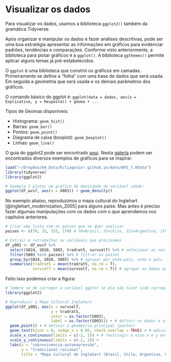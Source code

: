 # Visualizar os dados

Para visualizar os dados, usamos a biblioteca `ggplot2()` também da gramática Tidyverse.

Após organizar e manipular os dados e fazer análises descritivas, pode ser uma boa estratégia apresentar as informações em gráficos para evidenciar padrões, tendências e comparações. Conforme visto anteriormente, a biblioteca para plotar gráficos é a `ggplot()`. A biblioteca `ggthemes()` permite aplicar alguns temas já pré-estabelecidos.

O `ggplot` é uma biblioteca que constrói os gráficos em camadas. Primeiramente se define a "folha" com uma base de dados que será usada. Em seguida a geometria que será usada e os demais parâmetros dos gráficos.

O comando básico do ggplot é: `ggplot(data = dados, aes(x = Explicativa, y = Resposta)) + geoma + ...`

Tipos de Geomas disponíveis: 

* Histograma: `geom_hist()`
* Barras: `geom_bar()`
* Pontos: `geom_point()`
* Diagrama de caixa (boxplot): `geom_boxplot()`
* Linhas: `geom_line()`

O guia do ggplot2 pode ser encontrado [aqui](https://ggplot2.tidyverse.org/index.html). Nesta [galeria](https://www.r-graph-gallery.com/) podem ser encontrados diversos exemplos de gráficos para se inspirar.


```r
load("~/Dropbox/04_Data/R/tiagovier.github.io/data/WVS_7.RData")
library(tidyverse)
library(ggplot2)

```


```r

# Exemplo 1 plotar um gráfico de densidade da variável idade: 
ggplot(df_wvs7, aes(x = X003)) + geom_density() 

```


No exemplo abaixo, reproduzimos o mapa cultural do Inglehart [@inglehart_modernization_2005] para alguns paíse. Mas antes é preciso fazer algumas manipulações com os dados com o que aprendemos nos capítulos anteriores.

```r
# Criar uma lista com os países que se quer analisar
paises <- c(76, 32, 152, 170) # 76=Brasil, 32=Chile, 152=Argentina, 170=Colombia 

# Extrair e retrabalhar as variáveis que precisamos
df_y001 <- df_wvs7 %>%
  select(S024, S020, S003, tradrat5, survself) %>% # selecionar as variáveis de interesse
  filter(S003 %in% paises) %>% # filtrar os países
  group_by(S024, S020, S003) %>% # agrupar por onda-país, onda e país
  summarise(tradrat5 = mean(tradrat5, na.rm = T),
            survself = mean(survself, na.rm = T)) # agregar os dados pela média

```

Feito isso podemos criar a figura:


```r

# lembre se de carregar a variável ggplot se ela não tiver sido carregada 
library(ggplot2)

# Reproduzir o Mapa Cultural Inglehart 
ggplot(df_y001, aes(x = survself, 
                    y = tradrat5, 
                    color = as.factor(S003), 
                    label = as.factor(S003))) + # definir os dados e as dimensões
  geom_point() + # definir a geometria principal (pontos)
  geom_text(hjust = 0, nudge_x = 0.05, check_overlap = TRUE) + # adicionar os rótulos com a geometria de texto
  scale_x_continuous(limits = c(-2, 2)) + # restringir o eixo x e y entre -2 e 2
  scale_y_continuous(limits = c(-2, 2)) +
  labs(x = "sobrevivencia-autoexpressão",
       y = "tradicional-racional",
       title = "Mapa Cultural do Inglehart (Brasil, Chile, Argentina, Colombia)") # adicionar os rótulos x, y e título

```


